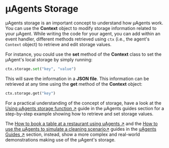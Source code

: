 # μAgents Storage 

μAgents storage is an important concept to understand how μAgents work. You can use the **Context** object to modify storage information related to your μAgent. While writing the code for your agent, you can add within an event handler, different methods retrieved using `ctx` (i.e., the agent's `Context` object) to retrieve and edit storage values.

For instance, you could use the **set** method of the **Context** class to set the μAgent's local storage by simply running:

```py copy
ctx.storage.set("key", "value")
```

This will save the information in a **JSON file**. This information can be retrieved at any time using the **get** method of the **Context** object:

```py copy
ctx.storage.get("key")
```

For a practical understanding of the concept of storage, have a look at the [Using μAgents storage function ↗️](/guides/agents/storage-function) guide in the μAgents guides section for a step-by-step example showing how to retrieve and set storage values.

The [How to book a table at a restaurant using uAgents ↗️](/guides/agents/booking-demo) and the [How to use the μAgents to simulate a cleaning scenario↗️](/guides/agents/cleaning-demo) guides in the [uAgents Guides ↗️](/guides#agents) section, instead, show a more complex and real-world demonstrations making use of the μAgent's storage.
